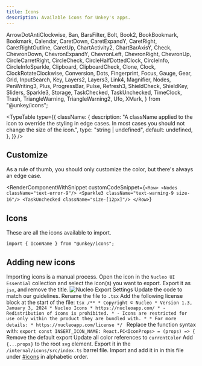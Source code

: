 ```yaml
---
title: Icons
description: Available icons for Unkey's apps.
---
```

  ArrowDotAntiClockwise,
  Ban,
  BarsFilter,
  Bolt,
  Book2,
  BookBookmark,
  Bookmark,
  Calendar,
  CaretDown,
  CaretExpandY,
  CaretRight,
  CaretRightOutline,
  CaretUp,
  ChartActivity2,
  ChartBarAxisY,
  Check,
  ChevronDown,
  ChevronExpandY,
  ChevronLeft,
  ChevronRight,
  ChevronUp,
  CircleCarretRight,
  CircleCheck,
  CircleHalfDottedClock,
  CircleInfo,
  CircleInfoSparkle,
  Clipboard,
  ClipboardCheck,
  Clone,
  Clock,
  ClockRotateClockwise,
  Conversion,
  Dots,
  Fingerprint,
  Focus,
  Gauge,
  Gear,
  Grid,
  InputSearch,
  Key,
  Layers2,
  Layers3,
  Link4,
  Magnifier,
  Nodes,
  PenWriting3,
  Plus,
  ProgressBar,
  Pulse,
  Refresh3,
  ShieldCheck,
  ShieldKey,
  Sliders,
  Sparkle3,
  Storage,
  TaskChecked,
  TaskUnchecked,
  TimeClock,
  Trash,
  TriangleWarning,
  TriangleWarning2,
  Ufo,
  XMark,
} from "@unkey/icons";

<TypeTable
  type={{
    className: {
      description:
        "A className applied to the icon to override the styling in edge cases. In most cases you should not change the size of the icon.",
      type: "string | undefined",
      default: undefined,
    },
  }}
/>

## Customize
As a rule of thumb, you should only customize the color, but there's always an edge case.

<RenderComponentWithSnippet
  customCodeSnippet={`<Row>
    <Nodes className="text-error-9"/>
    <Sparkle3 className="text-warning-9 size-16"/>
    <TaskUnchecked className="size-[12px]"/>
</Row>`}
>
  <Row>
    <Nodes className="text-error-9" />
    <Sparkle3 className="text-warning-9 size-16" />
    <TaskUnchecked className="size-[12px]" />
  </Row>
</RenderComponentWithSnippet>

## Icons
These are all the icons available to import.
```tsx
import { IconName } from "@unkey/icons";
```

<div className="grid grid-cols-1 md:grid-cols-2 lg:grid-cols-3 xl:grid-cols-4 gap-8">
  <Icon name="ArrowDotAntiClockwise">
    <ArrowDotAntiClockwise />
  </Icon>
  <Icon name="Ban">
    <Ban />
  </Icon>
  <Icon name="BarsFilter">
    <BarsFilter />
  </Icon>
  <Icon name="Bolt">
    <Bolt />
  </Icon>
  <Icon name="Book2">
    <Book2 /> 
  </Icon>
  <Icon name="BookBookmark">
    <BookBookmark />
  </Icon>
   <Icon name="Bookmark">
    <Bookmark />
  </Icon>
  <Icon name="Calendar">
    <Calendar />
  </Icon>
  <Icon name="CaretDown">
    <CaretDown />
  </Icon>
  <Icon name="CaretExpandY">
    <CaretExpandY />
  </Icon>
  <Icon name="CaretRight">
    <CaretRight />
  </Icon>
  <Icon name="CaretRightOutline">
    <CaretRightOutline />
  </Icon>
  <Icon name="CaretUp">
    <CaretUp />
  </Icon>
  <Icon name="ChartActivity2">
    <ChartActivity2 />
  </Icon>
  <Icon name="ChartBarAxisY">
    <ChartBarAxisY />
  </Icon>
  <Icon name="Check">
    <Check />
  </Icon>
  <Icon name="ChevronDown">
    <ChevronDown />
  </Icon>
  <Icon name="ChevronExpandY">
    <ChevronExpandY />
  </Icon>
  <Icon name="ChevronLeft">
    <ChevronLeft />
  </Icon>
  <Icon name="ChevronRight">
    <ChevronRight />
  </Icon>
  <Icon name="ChevronUp">
    <ChevronUp />
  </Icon>
  <Icon name="CircleCheck">  
    <CircleCheck />
  </Icon>
  <Icon name="CircleHalfDottedClock">
    <CircleHalfDottedClock />
  </Icon>
  <Icon name="CircleCarretRight">
    <CircleCarretRight />
  </Icon>
  <Icon name="CircleInfo">
    <CircleInfo />
  </Icon>
  <Icon name="CircleInfoSparkle">
    <CircleInfoSparkle />
  </Icon>
  <Icon name="Clipboard">
    <Clipboard />
  </Icon>
  <Icon name="ClipboardCheck">
    <ClipboardCheck />
  </Icon>
  <Icon name="Clock">
    <Clock />
  </Icon>
  <Icon name="ClockRotateClockwise">
    <ClockRotateClockwise />
  </Icon>
  <Icon name="Clone">
    <Clone />
  </Icon>
  <Icon name="Conversion">
    <Conversion />
  </Icon>

  <Icon name="Dots">
    <Dots />
  </Icon>
  <Icon name="Fingerprint">
    <Fingerprint />
  </Icon>
  <Icon name="Focus">
    <Focus />
  </Icon>
  <Icon name="Gauge">
    <Gauge />
  </Icon>
  <Icon name="Gear">
    <Gear />
  </Icon>
  <Icon name="Grid">
    <Grid />
  </Icon>
  <Icon name="InputSearch">
    <InputSearch />
  </Icon>
  <Icon name="Key">
    <Key />
  </Icon>
  <Icon name="Layers2">
    <Layers2 />
  </Icon>
  <Icon name="Layers3">
    <Layers3 />
  </Icon>
  <Icon name="Link4">
    <Link4 />
  </Icon>
  <Icon name="Magnifier">
    <Magnifier />
  </Icon>
  <Icon name="Nodes">
    <Nodes />
  </Icon>
  <Icon name="PenWriting3">
    <PenWriting3 />
  </Icon>
  <Icon name="Plus">
    <Plus />
  </Icon>
  <Icon name="ProgressBar">
    <ProgressBar />
  </Icon>
  <Icon name="Pulse">
    <Pulse />
  </Icon>
  <Icon name="Refresh3">
    <Refresh3 />
  </Icon>
  <Icon name="ShieldCheck">
    <ShieldCheck />
  </Icon>
  <Icon name="ShieldKey">
    <ShieldKey />
  </Icon>
  <Icon name="Sliders">
    <Sliders />
  </Icon>
  <Icon name="Sparkle3">
    <Sparkle3 />
  </Icon>
  <Icon name="Storage">
    <Storage />
  </Icon>
  <Icon name="TaskChecked">
    <TaskChecked />
  </Icon>
  <Icon name="TaskUnchecked">
    <TaskUnchecked />
  </Icon>
  <Icon name="TimeClock">
    <TimeClock />
  </Icon>
  <Icon name="Trash">
    <Trash />
  </Icon>
  <Icon name="TriangleWarning">
    <TriangleWarning />
  </Icon>
  <Icon name="TriangleWarning2">
    <TriangleWarning2 />
  </Icon>
  <Icon name="Ufo">
    <Ufo />
  </Icon>
  <Icon name="XMark">
    <XMark />
  </Icon>
</div>

## Adding new icons
Importing icons is a manual process.
<Steps>
<Step>
  Open the icon in the `Nucleo UI Essential` collection and select the icon(s)
  you want to export.
</Step>
<Step>
  Export it as `jsx`, and remove the title. ![Nucleo Export
  Settings](./icons-export-settings.png)
</Step>
<Step>
  Update the code to match our guidelines.
<Steps>
  <Step>
    Rename the file to `.tsx`
  </Step>
  <Step>
    Add the following license block at the start of the file:
    ```tsx
    /**
    * Copyright © Nucleo
    * Version 1.3, January 3, 2024
    * Nucleo Icons
    * https://nucleoapp.com/
    * - Redistribution of icons is prohibited.
    * - Icons are restricted for use only within the product they are bundled with.
    *
    * For more details:
    * https://nucleoapp.com/license
    */
    ```
  </Step>
  <Step>
    Replace the function syntax with: `export const INSERT_ICON_NAME: React.FC<IconProps> = (props) => {`
  </Step>
  <Step>
    Remove the default export
  </Step>
  <Step>
    Update all color references to `currentColor`
  </Step>
  <Step>
    Add `{...props}` to the root `svg` element.
  </Step>
  <Step>
    Export it in the `/internal/icons/src/index.ts` barrel file.
  </Step>
  <Step>
    Import and add it in in this file under [#icons](/design/icons#icons) in alphabetic order.
  </Step>
</Steps>
</Step>
</Steps>
